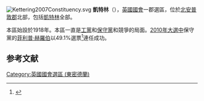 [[File:Kettering2007Constituency.svg|right]]
'''凱特林'''（{{lang-en|Kettering}}），[[英國|英國]][[英國國會|國會]]一郡選區，位於[[北安普敦郡|北安普敦郡]]北部，包括[[凱特林|凱特林]]全部。

本區始設於1918年。本區一直是[[工黨_(英國)|工黨]]和[[保守黨_(英國)|保守黨]]和競爭的局面。[[2010年英國大選|2010年大選中]]保守黨的[[菲利普·赫羅伯|菲利普·赫羅伯]]以49.1%選票<ref name="">{{cite news
|publisher=[[英國廣播公司|英國廣播公司]]
|date=2010年5月7日
|title=Election 2010/Constituency/Kettering
|url=http://news.bbc.co.uk/1/shared/election2010/results/constituency/c42.stm
|accessdate=2010年9月30日
|archive-date=2017年8月23日
|archive-url=https://web.archive.org/web/20170823084326/http://news.bbc.co.uk/1/shared/election2010/results/constituency/c42.stm
|dead-url=no
}}</ref>連任成功。

==参考文献==
<div class="references-small">
<references></references>
</div>

{{DEFAULTSORT:Kettering (UK Parliament constituency)}}
[[Category:英國國會選區_(東密德蘭)|Category:英國國會選區 (東密德蘭)]]